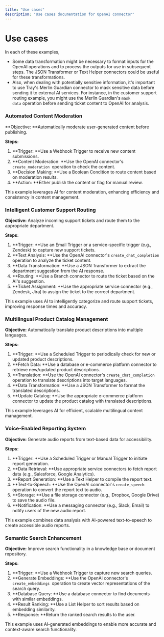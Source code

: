```yaml
---
title: "Use cases"
description: "Use cases documentation for OpenAI connector"
---
```


# Use cases

In each of these examples, 

- Some data transformation might be necessary to format inputs for the OpenAI operations and to process the outputs for use in subsequent steps. The JSON Transformer or Text Helper connectors could be useful for these transformations.
- Also, when dealing with potentially sensitive information, it's important to use Tray's Merlin Guardian connector to mask sensitive data before sending it to external AI services. For instance, in the customer support routing example, you might use the Merlin Guardian's `mask data` operation before sending ticket content to OpenAI for analysis.

### **Automated Content Moderation** 

**Objective: **Automatically moderate user-generated content before publishing. 

**Steps:**

1. **Trigger: **Use a Webhook Trigger to receive new content submissions.
2. **Content Moderation: **Use the OpenAI connector's `create_moderation `operation to check the content.
3. **Decision Making: **Use a Boolean Condition to route content based on moderation results.
4. **Action: **Either publish the content or flag for manual review.

This example leverages AI for content moderation, enhancing efficiency and consistency in content management.

### **Intelligent Customer Support Routing** 

**Objective:** Analyze incoming support tickets and route them to the appropriate department. 

**Steps:**

1. **Trigger: **Use an Email Trigger or a service-specific trigger (e.g., Zendesk) to capture new support tickets.
2. **Text Analysis: **Use the OpenAI connector's `create_chat_completion `operation to analyze the ticket content.
3. **Data Transformation: **Use a JSON Transformer to extract the department suggestion from the AI response.
4. **Routing: **Use a Branch connector to route the ticket based on the AI's suggestion.
5. **Ticket Assignment: **Use the appropriate service connector (e.g., Zendesk, Jira) to assign the ticket to the correct department.

This example uses AI to intelligently categorize and route support tickets, improving response times and accuracy.

### **Multilingual Product Catalog Management** 

**Objective:** Automatically translate product descriptions into multiple languages. 

**Steps:**

1. **Trigger: **Use a Scheduled Trigger to periodically check for new or updated product descriptions.
2. **Fetch Data: **Use a database or e-commerce platform connector to retrieve new/updated product descriptions.
3. **Translation:  **Use the OpenAI connector's `create_chat_completion `operation to translate descriptions into target languages.
4. **Data Transformation: **Use a JSON Transformer to format the translated descriptions.
5. **Update Catalog: **Use the appropriate e-commerce platform connector to update the product catalog with translated descriptions.

This example leverages AI for efficient, scalable multilingual content management.

### **Voice-Enabled Reporting System** 

**Objective:** Generate audio reports from text-based data for accessibility. 

**Steps:**

1. **Trigger: **Use a Scheduled Trigger or Manual Trigger to initiate report generation.
2. **Data Retrieval: **Use appropriate service connectors to fetch report data (e.g., Salesforce, Google Analytics).
3. **Report Generation: **Use a Text Helper to compile the report text.
4. **Text-to-Speech: **Use the OpenAI connector's `create_speech `operation to convert the report text to audio.
5. **Storage: **Use a file storage connector (e.g., Dropbox, Google Drive) to save the audio file.
6. **Notification: **Use a messaging connector (e.g., Slack, Email) to notify users of the new audio report.

This example combines data analysis with AI-powered text-to-speech to create accessible audio reports.

### **Semantic Search Enhancement** 

**Objective:** Improve search functionality in a knowledge base or document repository. 

**Steps:**

1. **Trigger: **Use a Webhook Trigger to capture new search queries.
2. **Generate Embeddings: **Use the OpenAI connector's `create_embeddings `operation to create vector representations of the search query.
3. **Database Query: **Use a database connector to find documents with similar embeddings.
4. **Result Ranking: **Use a List Helper to sort results based on embedding similarity.
5. **Response: **Return the ranked search results to the user.

This example uses AI-generated embeddings to enable more accurate and context-aware search functionality.
